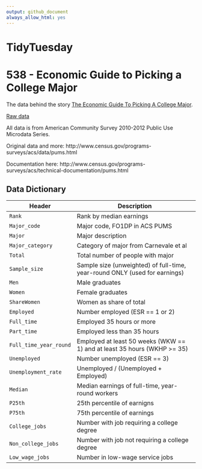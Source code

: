```yaml
---
output: github_document
always_allow_html: yes
---
```

# TidyTuesday  

# 538 - Economic Guide to Picking a College Major

The data behind the story [The Economic Guide To Picking A College Major](https://fivethirtyeight.com/features/the-economic-guide-to-picking-a-college-major/).

[Raw data](https://github.com/rfordatascience/tidytuesday/blob/master/data/2018-10-16/recent-grads.csv)

All data is from American Community Survey 2010-2012 Public Use Microdata Series.

Original data and more: http://www.census.gov/programs-surveys/acs/data/pums.html

Documentation here: http://www.census.gov/programs-surveys/acs/technical-documentation/pums.html

## Data Dictionary

Header | Description
---|---------
`Rank` | Rank by median earnings
`Major_code` | Major code, FO1DP in ACS PUMS
`Major` | Major description
`Major_category` | Category of major from Carnevale et al
`Total` | Total number of people with major
`Sample_size` | Sample size (unweighted) of full-time, year-round ONLY (used for earnings)
`Men` | Male graduates
`Women` | Female graduates
`ShareWomen` | Women as share of total
`Employed` | Number employed (ESR == 1 or 2)
`Full_time` | Employed 35 hours or more
`Part_time` | Employed less than 35 hours
`Full_time_year_round` | Employed at least 50 weeks (WKW == 1) and at least 35 hours (WKHP >= 35)
`Unemployed` | Number unemployed (ESR == 3)
`Unemployment_rate` | Unemployed / (Unemployed + Employed)
`Median` | Median earnings of full-time, year-round workers
`P25th` | 25th percentile of earnigns
`P75th` | 75th percentile of earnings
`College_jobs` | Number with job requiring a college degree
`Non_college_jobs` | Number with job not requiring a college degree
`Low_wage_jobs` | Number in low-wage service jobs